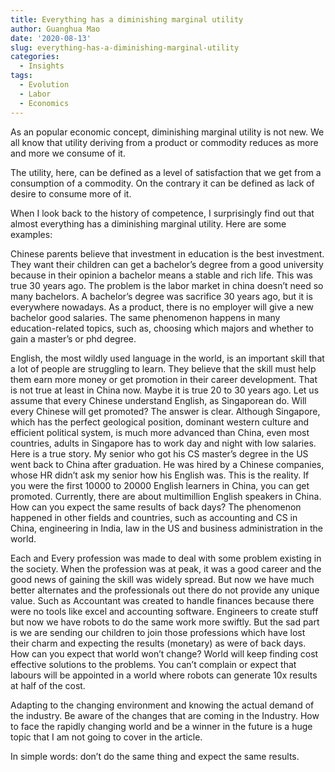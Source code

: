 ```yaml
---
title: Everything has a diminishing marginal utility
author: Guanghua Mao
date: '2020-08-13'
slug: everything-has-a-diminishing-marginal-utility
categories:
  - Insights
tags:
  - Evolution
  - Labor
  - Economics
---
```


As an popular economic concept, diminishing marginal utility is not new. We all know that utility deriving from a product or commodity reduces as more and more we consume of it.

The utility, here, can be defined as a level of satisfaction that we get from a consumption of a commodity. On the contrary it can be defined as lack of desire to consume more of it.

When I look back to the history of competence, I surprisingly find out that almost everything has a diminishing marginal utility. Here are some examples:

Chinese parents believe that investment in education is the best investment. They want their children can get a bachelor's degree from a good university because in their opinion a bachelor means a stable and rich life. This was true 30 years ago. The problem is the labor market in china doesn't need so many bachelors. A bachelor's degree was sacrifice 30 years ago, but it is everywhere nowadays. As a product, there is no employer will give a new bachelor good salaries. The same phenomenon happens in many education-related topics, such as, choosing which majors and whether to gain a master's or phd degree.

English, the most wildly used language in the world, is an important skill that a lot of people are struggling to learn. They believe that the skill must help them earn more money  or get promotion in their career development. That is not true at least in China now. Maybe it is true 20 to 30 years ago.  Let us assume that every Chinese understand English, as Singaporean do. Will every Chinese will get promoted? The answer is clear. Although Singapore, which has the perfect geological position, dominant western culture and efficient political system, is much more advanced than China, even most countries, adults in Singapore has to work day and night with low salaries. Here is a true story. My senior who got his CS master's degree in the US went back to China after graduation. He was hired by a Chinese companies, whose HR didn't ask my senior how his English was. This is the reality. If you were the first 10000 to 20000 English learners in China, you can get promoted. Currently, there are about multimillion English speakers in China. How can you expect the same results of back days? The phenomenon happened in other fields and countries, such as accounting and CS in China,  engineering in India, law in the US and business administration in the world.

Each and Every profession was made to deal with some problem existing in the society. When the profession was at peak, it was a good career and the good news of gaining the skill was widely spread.  But now we have much better alternates and the professionals out there do not provide any unique value. Such as Accountant was created to handle finances because there were no tools like excel and accounting software. Engineers to create stuff but now we have robots to do the same work more swiftly. But the sad part is we are sending our children to join those professions which have lost their charm and expecting the results (monetary) as were of back days. How can you expect that world won’t change? World will keep finding cost effective solutions to the problems. You can’t complain or expect that labours will be appointed in a world where robots can generate 10x results at half of the cost.

Adapting to the changing environment and knowing the actual demand of the industry. Be aware of the changes that are coming in the Industry. How to face the rapidly changing world and be a winner in the future is a huge topic that I am not going to cover in the article. 


In simple words: don't do the same thing and expect the same results.



